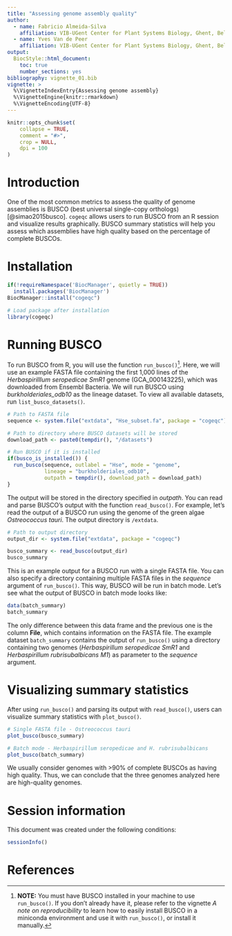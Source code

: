 ```yaml
---
title: "Assessing genome assembly quality"
author: 
  - name: Fabricio Almeida-Silva
    affiliation: VIB-UGent Center for Plant Systems Biology, Ghent, Belgium
  - name: Yves Van de Peer
    affiliation: VIB-UGent Center for Plant Systems Biology, Ghent, Belgium
output: 
  BiocStyle::html_document:
    toc: true
    number_sections: yes
bibliography: vignette_01.bib
vignette: >
  %\VignetteIndexEntry{Assessing genome assembly}
  %\VignetteEngine{knitr::rmarkdown}
  %\VignetteEncoding{UTF-8}  
---
```


```r
knitr::opts_chunk$set(
    collapse = TRUE,
    comment = "#>",
    crop = NULL,
    dpi = 100
)
```

# Introduction

One of the most common metrics to assess the quality of genome assemblies is BUSCO (best universal single-copy orthologs) [@simao2015busco]. `cogeqc` allows users to run BUSCO from an R session and visualize results graphically. BUSCO summary statistics will help you assess which assemblies have high quality based on the percentage of complete BUSCOs.

# Installation

```r
if(!requireNamespace('BiocManager', quietly = TRUE))
  install.packages('BiocManager')
BiocManager::install("cogeqc")
```

```r
# Load package after installation
library(cogeqc)
```

# Running BUSCO

To run BUSCO from R, you will use the function `run_busco()`[^1]. Here, we will use an example FASTA file containing the first 1,000 lines of the *Herbaspirilllum seropedicae SmR1* genome (GCA_000143225), which was downloaded from Ensembl Bacteria. We will run BUSCO using *burkholderiales_odb10* as the lineage dataset. To view all available datasets, run `list_busco_datasets()`.

[^1]: **NOTE:** You must have BUSCO installed in your machine to use `run_busco()`. If you don't already have it, please refer to the vignette *A note on reproducibility* to learn how to easily install BUSCO in a miniconda environment and use it with `run_busco()`, or install it manually.

```r
# Path to FASTA file
sequence <- system.file("extdata", "Hse_subset.fa", package = "cogeqc")

# Path to directory where BUSCO datasets will be stored
download_path <- paste0(tempdir(), "/datasets")

# Run BUSCO if it is installed
if(busco_is_installed()) {
  run_busco(sequence, outlabel = "Hse", mode = "genome",
            lineage = "burkholderiales_odb10",
            outpath = tempdir(), download_path = download_path)
}
```

The output will be stored in the directory specified in *outpath*. You can read and parse BUSCO's output with the function `read_busco()`. For example, let's read the output of a BUSCO run using the genome of the green algae *Ostreococcus tauri*. The output directory is `/extdata`.

```r
# Path to output directory
output_dir <- system.file("extdata", package = "cogeqc")

busco_summary <- read_busco(output_dir)
busco_summary
```

This is an example output for a BUSCO run with a single FASTA file. You can also specify a directory containing multiple FASTA files in the *sequence* argument of `run_busco()`. This way, BUSCO will be run in batch mode. Let's see what the output of BUSCO in batch mode looks like:

```r
data(batch_summary)
batch_summary
```

The only difference between this data frame and the previous one is the column **File**, which contains information on the FASTA file. The example dataset `batch_summary` contains the output of `run_busco()` using a directory containing two genomes (*Herbaspirillum seropedicae SmR1* and *Herbaspirillum rubrisubalbicans M1*) as parameter to the *sequence* argument.

# Visualizing summary statistics

After using `run_busco()` and parsing its output with `read_busco()`, users can visualize summary statistics with `plot_busco()`.

```r
# Single FASTA file - Ostreococcus tauri
plot_busco(busco_summary)

# Batch mode - Herbaspirillum seropedicae and H. rubrisubalbicans
plot_busco(batch_summary)
```

We usually consider genomes with >90% of complete BUSCOs as having high quality. Thus, we can conclude that the three genomes analyzed here are high-quality genomes.

# Session information {.unnumbered}

This document was created under the following conditions:

```r
sessionInfo()
```

# References {.unnumbered}

